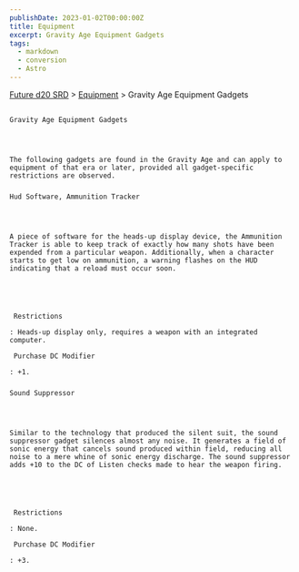 ```yaml
---
publishDate: 2023-01-02T00:00:00Z
title: Equipment
excerpt: Gravity Age Equipment Gadgets
tags:
  - markdown
  - conversion
  - Astro
---
```







[Future d20 SRD](/#futureD20)
     > [Equipment](future-d20-srd-equipment-index)
     > Gravity Age Equipment Gadgets
    




## 
    Gravity Age Equipment Gadgets
   



    The following gadgets are found in the Gravity Age and can apply to equipment of that era or later, provided all gadget-specific restrictions are observed.
   


### 
    Hud Software, Ammunition Tracker
   



    A piece of software for the heads-up display device, the Ammunition Tracker is able to keep track of exactly how many shots have been expended from a particular weapon. Additionally, when a character starts to get low on ammunition, a warning flashes on the HUD indicating that a reload must occur soon.
   




     Restrictions
    
    : Heads-up display only, requires a weapon with an integrated computer.
    
     Purchase DC Modifier
    
    : +1.
   


### 
    Sound Suppressor
   



    Similar to the technology that produced the silent suit, the sound suppressor gadget silences almost any noise. It generates a field of sonic energy that cancels sound produced within field, reducing all noise to a mere whine of sonic energy discharge. The sound suppressor adds +10 to the DC of Listen checks made to hear the weapon firing.
   




     Restrictions
    
    : None.
    
     Purchase DC Modifier
    
    : +3.
   





